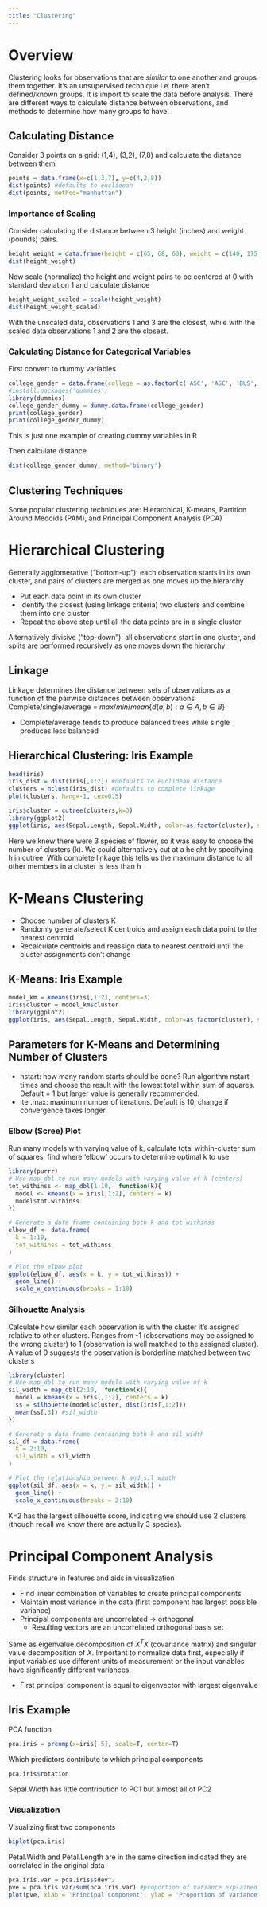---
title: "Clustering"
---

# Overview
Clustering looks for observations that are *similar* to one another and groups them together.  It's an unsupervised technique i.e. there aren't defined/known groups.  It is import to scale the data before analysis.  There are different ways to calculate distance between observations, and methods to determine how many groups to have.

## Calculating Distance
Consider 3 points on a grid: (1,4), (3,2), (7,8) and calculate the distance between them
```{r}
points = data.frame(x=c(1,3,7), y=c(4,2,8))
dist(points) #defaults to euclidean
dist(points, method="manhattan")
```

### Importance of Scaling
Consider calculating the distance between 3 height (inches) and weight (pounds) pairs.
```{r}
height_weight = data.frame(height = c(65, 68, 60), weight = c(140, 175, 115))
dist(height_weight)
```
Now scale (normalize) the height and weight pairs to be centered at 0 with standard deviation 1 and calculate distance
```{r}
height_weight_scaled = scale(height_weight)
dist(height_weight_scaled)
```
With the unscaled data, observations 1 and 3 are the closest, while with the scaled data observations 1 and 2 are the closest.

### Calculating Distance for Categorical Variables
First convert to dummy variables
```{r message=F, warning=F}
college_gender = data.frame(college = as.factor(c('ASC', 'ASC', 'BUS', 'BUS', 'BUS', 'ENG')), gender = as.factor(c('female','male','male','male','female','male')))
#install.packages('dummies')
library(dummies)
college_gender_dummy = dummy.data.frame(college_gender)
print(college_gender)
print(college_gender_dummy)
```
This is just one example of creating dummy variables in R

Then calculate distance
```{r}
dist(college_gender_dummy, method='binary')
```

## Clustering Techniques
Some popular clustering techniques are: Hierarchical, K-means, Partition Around Medoids (PAM), and Principal Component Analysis (PCA)


# Hierarchical Clustering
Generally agglomerative ("bottom-up"): each observation starts in its own cluster, and pairs of clusters are merged as one moves up the hierarchy  

* Put each data point in its own cluster  
* Identify the closest (using linkage criteria) two clusters and combine them into one cluster  
* Repeat the above step until all the data points are in a single cluster  

Alternatively divisive ("top-down"): all observations start in one cluster, and splits are performed recursively as one moves down the hierarchy

## Linkage
Linkage determines the distance between sets of observations as a function of the pairwise distances between observations  
Complete/single/average = $max/min/mean \{d(a,b) : a \in A, b \in B\}$

* Complete/average tends to produce balanced trees while single produces less balanced

## Hierarchical Clustering: Iris Example
```{r}
head(iris)
iris_dist = dist(iris[,1:2]) #defaults to euclidean distance
clusters = hclust(iris_dist) #defaults to complete linkage
plot(clusters, hang=-1, cex=0.5)
```
```{r}
iris$cluster = cutree(clusters,k=3)
library(ggplot2)
ggplot(iris, aes(Sepal.Length, Sepal.Width, color=as.factor(cluster), shape=Species)) + geom_point(size=2) + theme(legend.title = element_blank())
```

Here we knew there were 3 species of flower, so it was easy to choose the number of clusters (k).  We could alternatively cut at a height by specifying h in cutree.  With complete linkage this tells us the maximum distance to all other members in a cluster is less than h  



# K-Means Clustering
* Choose number of clusters K 
* Randomly generate/select K centroids and assign each data point to the nearest centroid
* Recalculate centroids and reassign data to nearest centroid until the cluster assignments don't change

## K-Means: Iris Example
```{r}
model_km = kmeans(iris[,1:2], centers=3)
iris$cluster = model_km$cluster
library(ggplot2)
ggplot(iris, aes(Sepal.Length, Sepal.Width, color=as.factor(cluster), shape=Species)) + geom_point(size=2) + theme(legend.title = element_blank())
```

## Parameters for K-Means and Determining Number of Clusters

* nstart: how many random starts should be done? Run algorithm nstart times and choose the result with the lowest total within sum of squares.  Default = 1 but larger value is generally recommended.
* iter.max: maximum number of iterations.  Default is 10, change if convergence takes longer.

### Elbow (Scree) Plot
Run many models with varying value of k, calculate total within-cluster sum of squares, find where 'elbow' occurs to determine optimal k to use
```{r}
library(purrr)
# Use map_dbl to run many models with varying value of k (centers)
tot_withinss <- map_dbl(1:10,  function(k){
  model <- kmeans(x = iris[,1:2], centers = k)
  model$tot.withinss
})

# Generate a data frame containing both k and tot_withinss
elbow_df <- data.frame(
  k = 1:10,
  tot_withinss = tot_withinss
)

# Plot the elbow plot
ggplot(elbow_df, aes(x = k, y = tot_withinss)) +
  geom_line() +
  scale_x_continuous(breaks = 1:10)
```

### Silhouette Analysis
Calculate how similar each observation is with the cluster it's assigned relative to other clusters.  Ranges from -1 (observations may be assigned to the wrong cluster) to 1 (observation is well matched to the assigned cluster).  A value of 0 suggests the observation is borderline matched between two clusters
```{r}
library(cluster)
# Use map_dbl to run many models with varying value of k
sil_width = map_dbl(2:10,  function(k){
  model = kmeans(x = iris[,1:2], centers = k)
  ss = silhouette(model$cluster, dist(iris[,1:2]))
  mean(ss[,3]) #sil_width
})

# Generate a data frame containing both k and sil_width
sil_df = data.frame(
  k = 2:10,
  sil_width = sil_width
)

# Plot the relationship between k and sil_width
ggplot(sil_df, aes(x = k, y = sil_width)) +
  geom_line() +
  scale_x_continuous(breaks = 2:10)
```

K=2 has the largest silhouette score, indicating we should use 2 clusters (though recall we know there are actually 3 species).



# Principal Component Analysis
Finds structure in features and aids in visualization

* Find linear combination of variables to create principal components
* Maintain most variance in the data (first component has largest possible variance)
* Principal components are uncorrelated -> orthogonal  
  + Resulting vectors are an uncorrelated orthogonal basis set

Same as eigenvalue decomposition of $X^TX$ (covariance matrix) and singular value decomposition of $X$.  Important to normalize data first, especially if input variables use different units of measurement or the input variables have significantly different variances. 

* First principal component is equal to eigenvector with largest eigenvalue

## Iris Example
PCA function
```{r}
pca.iris = prcomp(x=iris[-5], scale=T, center=T)

```
Which predictors contribute to which principal components
```{r}
pca.iris$rotation
```
Sepal.Width has little contribution to PC1 but almost all of PC2

### Visualization
Visualizing first two components
```{r}
biplot(pca.iris)
```

Petal.Width and Petal.Length are in the same direction indicated they are correlated in the original data


```{r}
pca.iris.var = pca.iris$sdev^2
pve = pca.iris.var/sum(pca.iris.var) #proportion of variance explained
plot(pve, xlab = 'Principal Component', ylab = 'Proportion of Variance Explained', main='Scree Plot', ylim=c(0,1), type="b")
```



